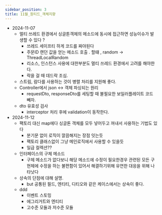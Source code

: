 ```yaml
---
sidebar_position: 3
title: 11월_원티드_객체지향
---
```


- 2024-11-07
  - 멀티 쓰레드 환경에서 싱글톤객체의 메소드에 동시에 접근하면 성능이슈가 발생할 수 있다 ?
    - 쓰레드 세이프티 하게 코드를 짜야된다
    - 주문ID 랜던 값을 얻는 메소드 호출 . 할떄 , random -> ThreadLocalRandom
    - 리소스, 인스턴스 사용에 대한부분도 멀티 쓰레드 환경에서 고려를 해야한다.
    - 락을 걸 때 데드락 조심.
  - 스트림, 람다를 사용하는 것이 병렬 처리를 지원해 좋다.
  - Controller에서 json <-> 객체 파싱되는 원리
    - requestDto, responseDto를 세팅할 때 불필요한 보일러플레이트 코드 빼자.
  - dto 유효성 검사
    - interceptor 처리 후에 validation이 동작한다.
- 2024-11-12
  - 팩토리 대신 map에다 싱글톤 객체를 모두 넣어두고 꺼내서 사용하는 기법도 있다
    - 분기문 없이 로직이 깔끔해지는 장점 잇는듯
    - 팩토리 클래스없이 그냥 메인로직에서 사용할 수 있을듯
    - 일급 컬렉션??
  - 인터페이스의 구체 메소드
    - 구체 메소드가 없다보니 해당 메소드에 수정이 필요한경우 관련된 모든 구현체에 수정을 하는 불편함이 있어서 해결하기위해 유연한 대응을 위해 나타낫다
  - 상속의 단점에 대해 설명.
    - but 공통된 필드, 엔티티, 디티오와 같은 케이스에서는 상속이 좋다.
  - ddd
    - 이벤트 스토밍
    - 에그리거트와 엔티티
    - 고수준 모듈과 저수준 모듈
